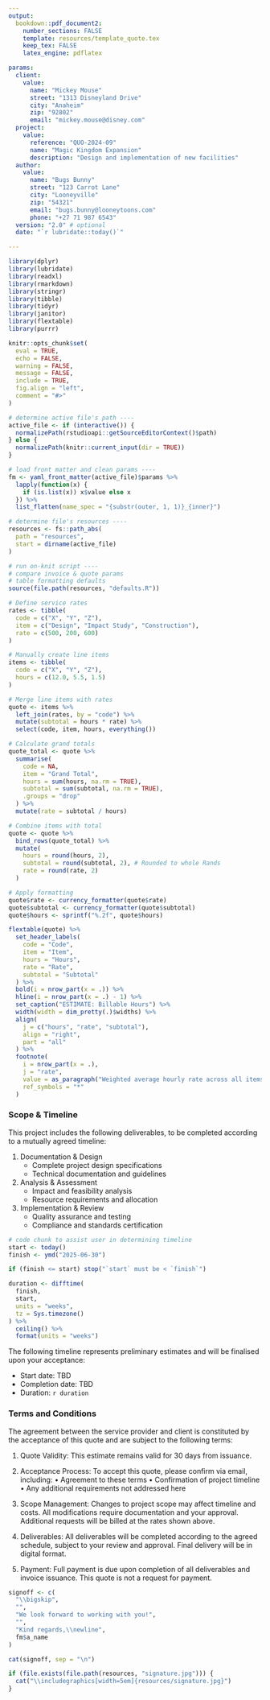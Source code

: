 ```yaml
---
output:
  bookdown::pdf_document2:
    number_sections: FALSE
    template: resources/template_quote.tex
    keep_tex: FALSE
    latex_engine: pdflatex

params:
  client:
    value:
      name: "Mickey Mouse"
      street: "1313 Disneyland Drive"
      city: "Anaheim"
      zip: "92802"
      email: "mickey.mouse@disney.com"
  project:
    value:
      reference: "QUO-2024-09"
      name: "Magic Kingdom Expansion"
      description: "Design and implementation of new facilities"
  author:
    value:
      name: "Bugs Bunny"
      street: "123 Carrot Lane"
      city: "Looneyville"
      zip: "54321"
      email: "bugs.bunny@looneytoons.com"
      phone: "+27 71 987 6543"
  version: "2.0" # optional
  date: "`r lubridate::today()`"

---
```


```r
library(dplyr)
library(lubridate)
library(readxl)
library(rmarkdown)
library(stringr)
library(tibble)
library(tidyr)
library(janitor)
library(flextable)
library(purrr)

knitr::opts_chunk$set(
  eval = TRUE,
  echo = FALSE,
  warning = FALSE,
  message = FALSE,
  include = TRUE,
  fig.align = "left",
  comment = "#>"
)

# determine active file's path ----
active_file <- if (interactive()) {
  normalizePath(rstudioapi::getSourceEditorContext()$path)
} else {
  normalizePath(knitr::current_input(dir = TRUE))
}

# load front matter and clean params ----
fm <- yaml_front_matter(active_file)$params %>%
  lapply(function(x) {
    if (is.list(x)) x$value else x
  }) %>%
  list_flatten(name_spec = "{substr(outer, 1, 1)}_{inner}")

# determine file's resources ----
resources <- fs::path_abs(
  path = "resources",
  start = dirname(active_file)
)

# run on-knit script ----
# compare invoice & quote params
# table formatting defaults
source(file.path(resources, "defaults.R"))
```

```r
# Define service rates
rates <- tibble(
  code = c("X", "Y", "Z"),
  item = c("Design", "Impact Study", "Construction"),
  rate = c(500, 200, 600)
)
```

```r
# Manually create line items
items <- tibble(
  code = c("X", "Y", "Z"),
  hours = c(12.0, 5.5, 1.5)
)
```

```r
# Merge line items with rates
quote <- items %>%
  left_join(rates, by = "code") %>%
  mutate(subtotal = hours * rate) %>%
  select(code, item, hours, everything())

# Calculate grand totals
quote_total <- quote %>%
  summarise(
    code = NA,
    item = "Grand Total",
    hours = sum(hours, na.rm = TRUE),
    subtotal = sum(subtotal, na.rm = TRUE),
    .groups = "drop"
  ) %>%
  mutate(rate = subtotal / hours)

# Combine items with total
quote <- quote %>%
  bind_rows(quote_total) %>%
  mutate(
    hours = round(hours, 2),
    subtotal = round(subtotal, 2), # Rounded to whole Rands
    rate = round(rate, 2)
  )

# Apply formatting
quote$rate <- currency_formatter(quote$rate)
quote$subtotal <- currency_formatter(quote$subtotal)
quote$hours <- sprintf("%.2f", quote$hours)
```

```r
flextable(quote) %>%
  set_header_labels(
    code = "Code",
    item = "Item",
    hours = "Hours",
    rate = "Rate",
    subtotal = "Subtotal"
  ) %>%
  bold(i = nrow_part(x = .)) %>%
  hline(i = nrow_part(x = .) - 1) %>%
  set_caption("ESTIMATE: Billable Hours") %>%
  width(width = dim_pretty(.)$widths) %>%
  align(
    j = c("hours", "rate", "subtotal"),
    align = "right",
    part = "all"
  ) %>%
  footnote(
    i = nrow_part(x = .),
    j = "rate",
    value = as_paragraph("Weighted average hourly rate across all items."),
    ref_symbols = "*"
  )
```


### Scope & Timeline

This project includes the following deliverables, to be completed according to a mutually agreed timeline:

1. Documentation & Design
    - Complete project design specifications
    - Technical documentation and guidelines
2. Analysis & Assessment
    - Impact and feasibility analysis
    - Resource requirements and allocation
3. Implementation & Review
    - Quality assurance and testing
    - Compliance and standards certification

```r
# code chunk to assist user in determining timeline
start <- today()
finish <- ymd("2025-06-30")

if (finish <= start) stop("`start` must be < `finish`")

duration <- difftime(
  finish,
  start,
  units = "weeks",
  tz = Sys.timezone()
) %>%
  ceiling() %>%
  format(units = "weeks")
```

The following timeline represents preliminary estimates and will be finalised upon your acceptance:

- Start date: TBD
- Completion date: TBD 
- Duration: `r duration`

### Terms and Conditions

The agreement between the service provider and client is constituted by the acceptance of this quote and are subject to the following terms: 

1. Quote Validity: This estimate remains valid for 30 days from issuance.

2. Acceptance Process: To accept this quote, please confirm via email, including:
   • Agreement to these terms
   • Confirmation of project timeline
   • Any additional requirements not addressed here

3. Scope Management: Changes to project scope may affect timeline and costs. All modifications require documentation and your approval. Additional requests will be billed at the rates shown above.

4. Deliverables: All deliverables will be completed according to the agreed schedule, subject to your review and approval. Final delivery will be in digital format.

5. Payment: Full payment is due upon completion of all deliverables and invoice issuance. This quote is not a request for payment.

```r
signoff <- c(
  "\\bigskip",
  "",
  "We look forward to working with you!",
  "",
  "Kind regards,\\newline",
  fm$a_name
)

cat(signoff, sep = "\n")
```

```r
if (file.exists(file.path(resources, "signature.jpg"))) {
  cat("\\includegraphics[width=5em]{resources/signature.jpg}")
}
```